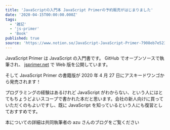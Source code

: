 ```yaml
---
title: 'JavaScriptの入門本 JavaScript Primerの予約販売がはじまりました'
date: '2020-04-15T00:00:00.000Z'
tags:
  - '雑記'
  - 'js-primer'
  - 'Book'
published: true
source: 'https://www.notion.so/JavaScript-JavaScript-Primer-7908eb7e523442c7a940b1615464cdfe'
---
```



JavaScript Primer は JavaScript の入門書です。 GitHub でオープンソースで執筆され、 [jsprimer.net](https://jsprimer.net/) で Web 版を公開しています。

<LinkPreview src="https://github.com/asciidwango/js-primer" />

そして JavaScript Primer の書籍版が 2020 年 4 月 27 日にアスキードワンゴから発売されます！

<LinkPreview src="https://www.amazon.co.jp/dp/4048930737/" />

プログラミングの経験はあるけれど JavaScript がわからない、という人にはとてもちょうどよいスコープで書かれた本だと思います。会社の新人向けに買っていただくのもよいですし、既に JavaScript を知っているという人にも復習としておすすめです。

本についての詳細は共同執筆者の azu さんのブログをご覧ください

<LinkPreview src="https://efcl.info/2020/04/14/pre-jsprimer/" />
